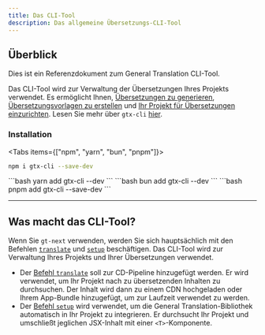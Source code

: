 ```yaml
---
title: Das CLI-Tool
description: Das allgemeine Übersetzungs-CLI-Tool 
---
```


## Überblick

Dies ist ein Referenzdokument zum General Translation CLI-Tool.

Das CLI-Tool wird zur Verwaltung der Übersetzungen Ihres Projekts verwendet.
Es ermöglicht Ihnen, [Übersetzungen zu generieren](/docs/cli/translate), [Übersetzungsvorlagen zu erstellen](/docs/cli/generate) und [Ihr Projekt für Übersetzungen einzurichten](/docs/cli/setup).
Lesen Sie mehr über `gtx-cli` [hier](/docs/cli).

### Installation

<Tabs items={["npm", "yarn", "bun", "pnpm"]}>
  <Tab value="npm">
  ```bash 
  npm i gtx-cli --save-dev
  ``` 
  </Tab>
  <Tab value="yarn">
  ```bash 
  yarn add gtx-cli --dev
  ```
  </Tab>
  <Tab value="bun">
  ```bash 
  bun add gtx-cli --dev
  ```
  </Tab>
  <Tab value="pnpm">
  ```bash 
  pnpm add gtx-cli --save-dev
  ```
  </Tab>
</Tabs>

---

## Was macht das CLI-Tool?

Wenn Sie `gt-next` verwenden, werden Sie sich hauptsächlich mit den Befehlen [`translate`](/docs/cli/translate) und [`setup`](/docs/cli/setup) beschäftigen.
Das CLI-Tool wird zur Verwaltung Ihres Projekts und Ihrer Übersetzungen verwendet.

 * Der [Befehl `translate`](/docs/cli/translate) soll zur CD-Pipeline hinzugefügt werden.
   Er wird verwendet, um Ihr Projekt nach zu übersetzenden Inhalten zu durchsuchen.
   Der Inhalt wird dann zu einem CDN hochgeladen oder Ihrem App-Bundle hinzugefügt, um zur Laufzeit verwendet zu werden.
 * Der [Befehl `setup`](/docs/cli/setup) wird verwendet, um die General Translation-Bibliothek automatisch in Ihr Projekt zu integrieren.
   Er durchsucht Ihr Projekt und umschließt jeglichen JSX-Inhalt mit einer `<T>`-Komponente.

